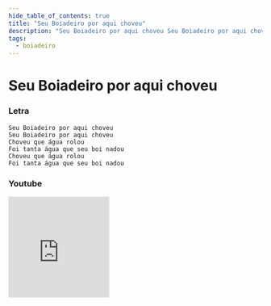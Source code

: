 ```yaml
---
hide_table_of_contents: true
title: "Seu Boiadeiro por aqui choveu"
description: "Seu Boiadeiro por aqui choveu Seu Boiadeiro por aqui choveu Choveu que água rolou Foi tanta água que seu boi nadou Choveu que água rolou Foi tanta água que seu boi nadou"
tags:
  - boiadeiro
---
```


# Seu Boiadeiro por aqui choveu

### Letra

```text
Seu Boiadeiro por aqui choveu
Seu Boiadeiro por aqui choveu
Choveu que água rolou
Foi tanta água que seu boi nadou
Choveu que água rolou
Foi tanta água que seu boi nadou
```

### Youtube

<iframe
  width="200"
  height="200"
  src="https://www.youtube.com/embed/YAUydAM_dM8?si=UT6WbJV4sYg4zICS"
  title="YouTube video player"
  frameborder="0"
  allow="accelerometer; autoplay; clipboard-write; encrypted-media; gyroscope; picture-in-picture; web-share"
  referrerpolicy="strict-origin-when-cross-origin"
  allowfullscreen
></iframe>
